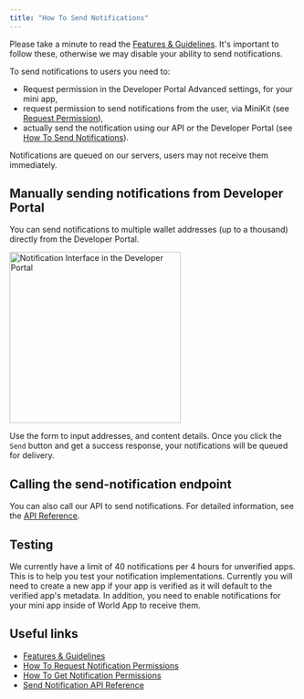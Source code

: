 ```yaml
---
title: "How To Send Notifications"
---
```


Please take a minute to read the [Features & Guidelines](/mini-apps/notifications/features-and-guidelines).
It's important to follow these, otherwise we may disable your ability to send notifications.

To send notifications to users you need to:

- Request permission in the Developer Portal Advanced settings, for your mini app,
- request permission to send notifications from the user, via MiniKit (see [Request Permission](/mini-apps/commands/request-permission)),
- actually send the notification using our API or the Developer Portal (see [How To Send Notifications](/mini-apps/notifications/how-to-send-notifications)).

Notifications are queued on our servers, users may not receive them immediately.

## Manually sending notifications from Developer Portal

You can send notifications to multiple wallet addresses (up to a thousand) directly from the Developer Portal.

<div className="flex justify-center">
  <img
    src="/images/docs/mini-apps/commands/notifications-dev-portal.png"
    alt="Notification Interface in the Developer Portal"
    className="m-auto block"
    width="300"
  />
</div>

Use the form to input addresses, and content details. Once you click the `Send` button and get a success response, your notifications will be queued for delivery.

## Calling the send-notification endpoint

You can also call our API to send notifications. For detailed information, see the [API Reference](/mini-apps/reference/api#send-notification).

## Testing

We currently have a limit of 40 notifications per 4 hours for unverified apps. This is to help you test your notification implementations.
Currently you will need to create a new app if your app is verified as it will default to the verified app's metadata. In addition, you need
to enable notifications for your mini app inside of World App to receive them.

## Useful links

- [Features & Guidelines](/mini-apps/notifications/features-and-guidelines)
- [How To Request Notification Permissions](/mini-apps/commands/request-permission)
- [How To Get Notification Permissions](/mini-apps/commands/get-permissions)
- [Send Notification API Reference](/mini-apps/reference/api#send-notification)
